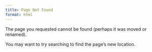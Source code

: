 ```yaml
---
title: Page Not Found
format: html
---
```


The page you requested cannot be found (perhaps it was moved or renamed).

You may want to try searching to find the page's new location.